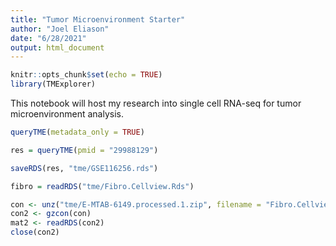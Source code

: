 ```yaml
---
title: "Tumor Microenvironment Starter"
author: "Joel Eliason"
date: "6/28/2021"
output: html_document
---
```


```r
knitr::opts_chunk$set(echo = TRUE)
library(TMExplorer)
```

This notebook will host my research into single cell RNA-seq for tumor microenvironment analysis.

```r
queryTME(metadata_only = TRUE)
```

```r
res = queryTME(pmid = "29988129")

saveRDS(res, "tme/GSE116256.rds")

fibro = readRDS("tme/Fibro.Cellview.Rds")

con <- unz("tme/E-MTAB-6149.processed.1.zip", filename = "Fibro.Cellview.Rds")
con2 <- gzcon(con)
mat2 <- readRDS(con2)
close(con2)
```

